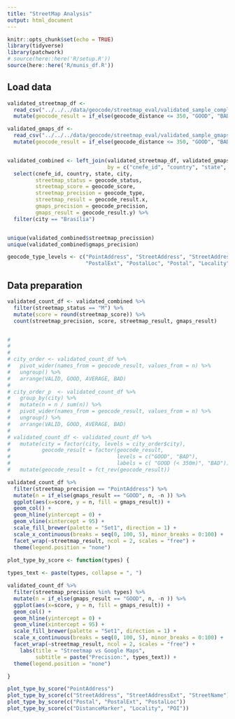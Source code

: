 ```yaml
---
title: "StreetMap Analysis"
output: html_document
---
```


```r
knitr::opts_chunk$set(echo = TRUE)
library(tidyverse)
library(patchwork)
# source(here::here('R/setup.R'))
source(here::here('R/munis_df.R'))
```

## Load data


```r
validated_streetmap_df <- 
  read_csv("../../../data/geocode/streetmap_eval/validated_sample_completo.csv") %>%
  mutate(geocode_result = if_else(geocode_distance <= 350, "GOOD", "BAD"))

validated_gmaps_df <-
  read_csv("../../../data/geocode/streetmap_eval/validated_sample_gmaps.csv") %>%
  mutate(geocode_result = if_else(geocode_distance <= 350, "GOOD", "BAD"))


validated_combined <- left_join(validated_streetmap_df, validated_gmaps_df, 
                                by = c("cnefe_id", "country", "state", "city")) %>%
  select(cnefe_id, country, state, city, 
         streetmap_status = geocode_status,
         streetmap_score = geocode_score,
         streetmap_precision = geocode_type,
         streetmap_result = geocode_result.x,
         gmaps_precision = geocode_precision,
         gmaps_result = geocode_result.y) %>%
  filter(city == "Brasília")


unique(validated_combined$streetmap_precission)
unique(validated_combined$gmaps_precision)

geocode_type_levels <- c("PointAddress", "StreetAddress", "StreetAddressExt", "StreetName", "POI",
                         "PostalExt", "PostalLoc", "Postal", "Locality", "DistanceMarker")
```

## Data preparation


```r
validated_count_df <- validated_combined %>%
  filter(streetmap_status == "M") %>%
  mutate(score = round(streetmap_score)) %>%
  count(streetmap_precision, score, streetmap_result, gmaps_result)


# 
# 
# 
# city_order <- validated_count_df %>%
#   pivot_wider(names_from = geocode_result, values_from = n) %>%
#   ungroup() %>%
#   arrange(VALID, GOOD, AVERAGE, BAD)
# 
# city_order_p  <- validated_count_df %>%
#   group_by(city) %>%
#   mutate(n = n / sum(n)) %>%
#   pivot_wider(names_from = geocode_result, values_from = n) %>%
#   ungroup() %>%
#   arrange(VALID, GOOD, AVERAGE, BAD)
# 
# validated_count_df <- validated_count_df %>%
#   mutate(city = factor(city, levels = city_order$city),
#          geocode_result = factor(geocode_result,
#                                  levels = c("GOOD", "BAD"),
#                                  labels = c( "GOOD (< 350m)", "BAD"))) %>%
#   mutate(geocode_result = fct_rev(geocode_result))

```


```r
validated_count_df %>%
  filter(streetmap_precision == "PointAddress") %>%
  mutate(n = if_else(gmaps_result == "GOOD", n, -n )) %>%
  ggplot(aes(x=score, y = n, fill = gmaps_result)) +
  geom_col() +
  geom_hline(yintercept = 0) +
  geom_vline(xintercept = 95) +
  scale_fill_brewer(palette = "Set1", direction = 1) +
  scale_x_continuous(breaks = seq(0, 100, 5), minor_breaks = 0:100) +
  facet_wrap(~streetmap_result, ncol = 2, scales = "free") +
  theme(legend.position = "none")
```


```r
plot_type_by_score <- function(types) {
  
types_text <- paste(types, collapse = ", ")

validated_count_df %>%
  filter(streetmap_precision %in% types) %>%
  mutate(n = if_else(gmaps_result == "GOOD", n, -n )) %>%
  ggplot(aes(x=score, y = n, fill = gmaps_result)) +
  geom_col() +
  geom_hline(yintercept = 0) +
  geom_vline(xintercept = 95) +
  scale_fill_brewer(palette = "Set1", direction = 1) +
  scale_x_continuous(breaks = seq(0, 100, 5), minor_breaks = 0:100) +
  facet_wrap(~streetmap_result, ncol = 2, scales = "free") +
    labs(title = "Streetmap vs Google Maps",
         subtitle = paste("Precision:", types_text)) +
  theme(legend.position = "none")

}
```

```r
plot_type_by_score("PointAddress")
plot_type_by_score(c("StreetAddress", "StreetAddressExt", "StreetName"))
plot_type_by_score(c("Postal", "PostalExt", "PostalLoc"))
plot_type_by_score(c("DistanceMarker", "Locality", "POI"))

```





